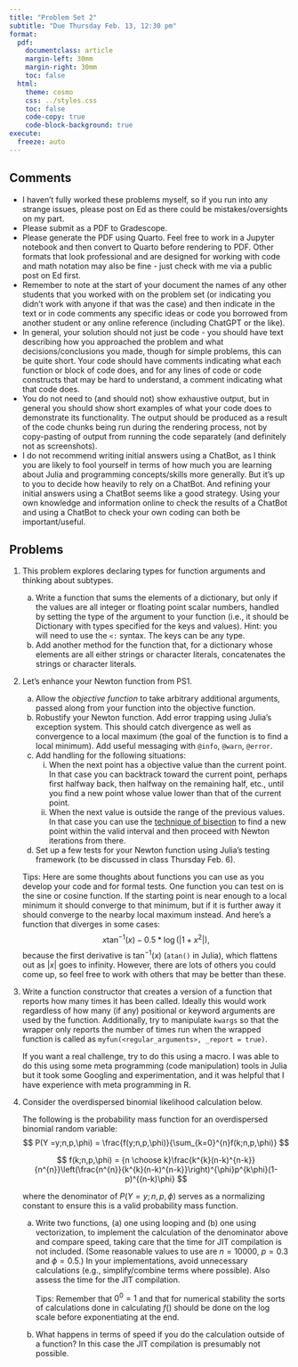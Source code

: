 ```yaml
---
title: "Problem Set 2"
subtitle: "Due Thursday Feb. 13, 12:30 pm"
format:
  pdf:
    documentclass: article
    margin-left: 30mm
    margin-right: 30mm
    toc: false
  html:
    theme: cosmo
    css: ../styles.css
    toc: false
    code-copy: true
    code-block-background: true
execute:
  freeze: auto
---
```


## Comments

- I haven't fully worked these problems myself, so if you run into any strange issues, please post on Ed as there could be mistakes/oversights on my part.
- Please submit as a PDF to Gradescope.
- Please generate the PDF using Quarto. Feel free to work in a Jupyter notebook and then convert to Quarto before rendering to PDF. Other formats that look professional and are designed for working with code and math notation may also be fine - just check with me via a public post on Ed first.
- Remember to note at the start of your document the names of any other students that you worked with on the problem set (or indicating you didn't work with anyone if that was the case) and then indicate in the text or in code comments any specific ideas or code you borrowed from another student or any online reference (including ChatGPT or the like).
- In general, your solution should not just be code - you should have text describing how you approached the problem and what decisions/conclusions you made, though for simple problems, this can be quite short. Your code should have comments indicating what each function or block of code does, and for any lines of code or code constructs that may be hard to understand, a comment indicating what that code does.
- You do not need to (and should not) show exhaustive output, but in general you should show short examples of what your code does to demonstrate its functionality. The output should be produced as a result of the code chunks being run during the rendering process, not by copy-pasting of output from running the code separately (and definitely not as screenshots).
- I do not recommend writing initial answers using a ChatBot, as I think you are likely to fool yourself in terms of how much you are learning about Julia and programming concepts/skills more generally. But it's up to you to decide how heavily to rely on a ChatBot. And refining your initial answers using a ChatBot seems like a good strategy. Using your own knowledge and information online to check the results of a ChatBot and using a ChatBot to check your own coding can both be important/useful.

## Problems

1. This problem explores declaring types for function arguments and thinking about subtypes.
   a. Write a function that sums the elements of a dictionary, but only if the values are all integer or floating point scalar numbers, handled by setting the type of the argument to your function (i.e., it should be Dictionary with types specified for the keys and values). Hint: you will need to use the `<:` syntax. The keys can be any type.
   b. Add another method for the function that, for a dictionary whose elements are all either strings or character literals, concatenates the strings or character literals.

2. Let's enhance your Newton function from PS1.
   a. Allow the *objective function* to take arbitrary additional arguments, passed along from your function into the objective function.
   b. Robustify your Newton function. Add error trapping using Julia's exception system. This should catch divergence as well as convergence to a local maximum (the goal of the function is to find a local minimum). Add useful messaging with `@info`, `@warn`, `@error`.
   c. Add handling for the following situations:
      i. When the next point has a objective value than the current point. In that case you can backtrack toward the current point, perhaps first halfway back, then halfway on the remaining half, etc., until you find a new point whose value lower than that of the current point. 
      ii. When the next value is outside the range of the previous values. In that case you can use the [technique of bisection](https://stat243.berkeley.edu/fall-2024/units/unit11-optim.html#bisection-method) to find a new point within the valid interval and then proceed with Newton iterations from there.
   c. Set up a few tests for your Newton function using Julia's testing framework (to be discussed in class Thursday Feb. 6).

   Tips: Here are some thoughts about functions you can use as you develop your code and for formal tests. One function you can test on is the sine or cosine function. If the starting point is near enough to a local minimum it should converge to that minimum, but if it is further away it should converge to the nearby local maximum instead. And here's a function that diverges in some cases: $$ x \mbox{tan}^{-1}(x)-0.5*\log(\left|1+x^2\right|), $$ because the first derivative is $\mbox{tan}^{-1}(x)$ (`atan()` in Julia), which flattens out as $\left|x\right|$ goes to infinity. However, there are lots of others you could come up, so feel free to work with others that may be better than these.

3. Write a function constructor that creates a version of a function that reports how many times it has been called. Ideally this would work regardless of how many (if any) positional or keyword arguments are used by the function. Additionally, try to manipulate `kwargs` so that the wrapper only reports the number of times run when the wrapped function is called as `myfun(<regular_arguments>, _report = true)`.

   If you want a real challenge, try to do this using a macro. I was able to do this using some meta programming (code manipulation) tools in Julia but it took some Googling and experimentation, and it was helpful that I have experience with meta programming in R.

4. Consider the overdispersed binomial likelihood calculation below.

   The following is the probability mass function for an overdispersed binomial random variable:
   $$
   P(Y =y;n,p,\phi)  =  \frac{f(y;n,p,\phi)}{\sum_{k=0}^{n}f(k;n,p,\phi)}
   $$

   $$
   f(k;n,p,\phi)  =  {n \choose k}\frac{k^{k}(n-k)^{n-k}}{n^{n}}\left(\frac{n^{n}}{k^{k}(n-k)^{n-k}}\right)^{\phi}p^{k\phi}(1-p)^{(n-k)\phi}
   $$

   where the denominator of $P(Y =y;n,p,\phi)$ serves as a normalizing constant to ensure this is
   a valid probability mass function.

   a. Write two functions, (a) one using looping and (b) one using vectorization, to implement the calculation of the denominator above and compare speed, taking care that the time for JIT compilation is not included. (Some reasonable values to use are $n=10000$, $p=0.3$ and $\phi=0.5$.) In your implementations, avoid unnecessary calculations (e.g., simplify/combine terms where possible). Also assess the time for the JIT compilation. 


      Tips: Remember that $0^0 = 1$ and that for numerical stability the sorts of calculations done in calculating $f()$ should be done on the log scale before exponentiating at the end.

   b. What happens in terms of speed if you do the calculation outside of a function? In this case the JIT compilation is presumably not possible.

